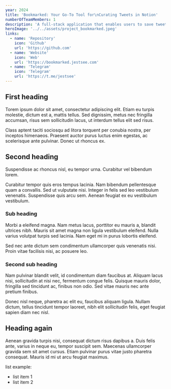 ```yaml
---
year: 2024
title: 'Bookmarked: Your Go-To Tool for\nCurating Tweets in Notion'
numberOfTeamMembers: 1
description: 'A full-stack application that enables users to save tweets to Notion via Telegram bot.'
heroImage: '../../assets/project_bookmarked.jpeg'
links:
  - name: 'Repository'
    icon: 'Github'
    url: 'https://github.com'
  - name: 'Website'
    icon: 'Web'
    url: 'https://bookmarked.jestsee.com'
  - name: 'Telegram'
    icon: 'Telegram'
    url: 'https://t.me/jestsee'
---
```


## First heading

Torem ipsum dolor sit amet, consectetur adipiscing elit. Etiam eu turpis
molestie, dictum est a, mattis tellus. Sed dignissim, metus nec
fringilla accumsan, risus sem sollicitudin lacus, ut interdum tellus
elit sed risus.

Class aptent taciti sociosqu ad litora torquent per conubia nostra, per
inceptos himenaeos. Praesent auctor purus luctus enim egestas, ac
scelerisque ante pulvinar. Donec ut rhoncus ex.

## Second heading

Suspendisse ac rhoncus nisl, eu tempor urna. Curabitur vel bibendum
lorem.

Curabitur tempor quis eros tempus lacinia. Nam bibendum pellentesque
quam a convallis. Sed ut vulputate nisi. Integer in felis sed leo
vestibulum venenatis. Suspendisse quis arcu sem. Aenean feugiat ex eu
vestibulum vestibulum.

### Sub heading

Morbi a eleifend magna. Nam metus lacus, porttitor eu mauris a, blandit
ultrices nibh. Mauris sit amet magna non ligula vestibulum eleifend.
Nulla varius volutpat turpis sed lacinia. Nam eget mi in purus lobortis
eleifend.

Sed nec ante dictum sem condimentum ullamcorper quis venenatis nisi.
Proin vitae facilisis nisi, ac posuere leo.

### Second sub heading

Nam pulvinar blandit velit, id condimentum diam faucibus at. Aliquam
lacus nisi, sollicitudin at nisi nec, fermentum congue felis. Quisque
mauris dolor, fringilla sed tincidunt ac, finibus non odio. Sed vitae
mauris nec ante pretium finibus.

Donec nisl neque, pharetra ac elit eu, faucibus aliquam ligula. Nullam
dictum, tellus tincidunt tempor laoreet, nibh elit sollicitudin felis,
eget feugiat sapien diam nec nisl.

## Heading again

Aenean gravida turpis nisi, consequat dictum risus dapibus a. Duis felis
ante, varius in neque eu, tempor suscipit sem. Maecenas ullamcorper
gravida sem sit amet cursus. Etiam pulvinar purus vitae justo pharetra
consequat. Mauris id mi ut arcu feugiat maximus.

list example:

- list item 1
- list item 2
